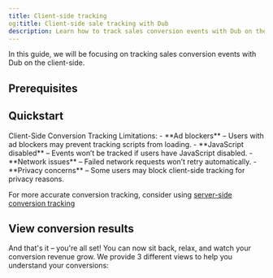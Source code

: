 ```yaml
---
title: Client-side tracking
og:title: Client-side sale tracking with Dub
description: Learn how to track sales conversion events with Dub on the client-side
---
```



<SalesIntro />

In this guide, we will be focusing on tracking sales conversion events with Dub on the client-side.

## Prerequisites

<EnableConversionTracking />

<ClientSideTrackingInstall />

## Quickstart

<ClientSideSaleTracking />

<Warning>
Client-Side Conversion Tracking Limitations:
- **Ad blockers** – Users with ad blockers may prevent tracking scripts from loading.
- **JavaScript disabled** – Events won’t be tracked if users have JavaScript disabled.
- **Network issues** – Failed network requests won’t retry automatically.
- **Privacy concerns** – Some users may block client-side tracking for privacy reasons.

For more accurate conversion tracking, consider using [server-side conversion tracking](/docs/conversions/sales/introduction)

</Warning>

## View conversion results

And that's it – you're all set! You can now sit back, relax, and watch your conversion revenue grow. We provide 3 different views to help you understand your conversions:

<ViewConversions />
